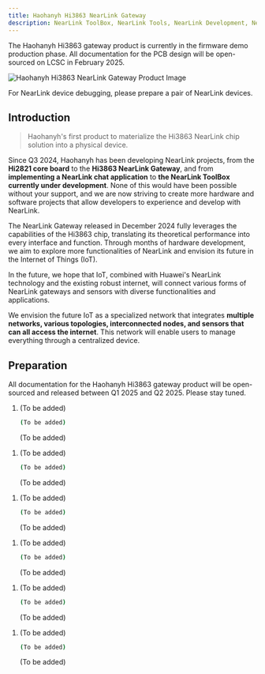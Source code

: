```yaml
---
title: Haohanyh Hi3863 NearLink Gateway
description: NearLink ToolBox, NearLink Tools, NearLink Development, NearLink, NearLink ToolBox, NearLink ToolBox Getting Started Guide, Haohanyh, Hi3863
---
```


<Aside type="danger" title="Warning">The Haohanyh Hi3863 gateway product is currently in the firmware demo production phase. All documentation for the PCB design will be open-sourced on LCSC in February 2025.</Aside>

![Haohanyh Hi3863 NearLink Gateway Product Image](https://s2.loli.net/2024/12/04/qOBvsbZ1YjSumUa.png)

<Aside type="caution" title="Warning">For NearLink device debugging, please prepare a pair of NearLink devices.</Aside>

## Introduction

> Haohanyh's first product to materialize the Hi3863 NearLink chip solution into a physical device.

Since Q3 2024, Haohanyh has been developing NearLink projects, from the **Hi2821 core board** to the **Hi3863 NearLink Gateway**, and from **implementing a NearLink chat application** to **the NearLink ToolBox currently under development**. None of this would have been possible without your support, and we are now striving to create more hardware and software projects that allow developers to experience and develop with NearLink.

The NearLink Gateway released in December 2024 fully leverages the capabilities of the Hi3863 chip, translating its theoretical performance into every interface and function. Through months of hardware development, we aim to explore more functionalities of NearLink and envision its future in the Internet of Things (IoT).

In the future, we hope that IoT, combined with Huawei's NearLink technology and the existing robust internet, will connect various forms of NearLink gateways and sensors with diverse functionalities and applications.

We envision the future IoT as a specialized network that integrates **multiple networks, various topologies, interconnected nodes, and sensors that can all access the internet**. This network will enable users to manage everything through a centralized device.

## Preparation

<Aside type="danger" title="Warning">All documentation for the Haohanyh Hi3863 gateway product will be open-sourced and released between Q1 2025 and Q2 2025. Please stay tuned.</Aside>

<Tabs>
  <TabItem label="Gateway AT">
  <Steps>

1. (To be added)

    ```bash
    (To be added)
    ```
    (To be added)
  </Steps>
  </TabItem>
  <TabItem label="Gateway MQTT">
  <Steps>

1. (To be added)

    ```bash
    (To be added)
    ```
    (To be added)
  </Steps>
  </TabItem>
  <TabItem label="Gateway SLE">
  <Steps>

1. (To be added)

    ```bash
    (To be added)
    ```
    (To be added)
  </Steps>
  </TabItem>
  <TabItem label="NearLink Chat 1VS8">
  <Steps>

1. (To be added)

    ```bash
    (To be added)
    ```
    (To be added)
  </Steps>
  </TabItem>
  <TabItem label="NearLink Range Test GFSK">
  <Steps>

1. (To be added)

    ```bash
    (To be added)
    ```
    (To be added)
  </Steps>
  </TabItem>
  <TabItem label="Others">
  <Steps>

1. (To be added)

    ```bash
    (To be added)
    ```
    (To be added)
  </Steps>
  </TabItem>
</Tabs>